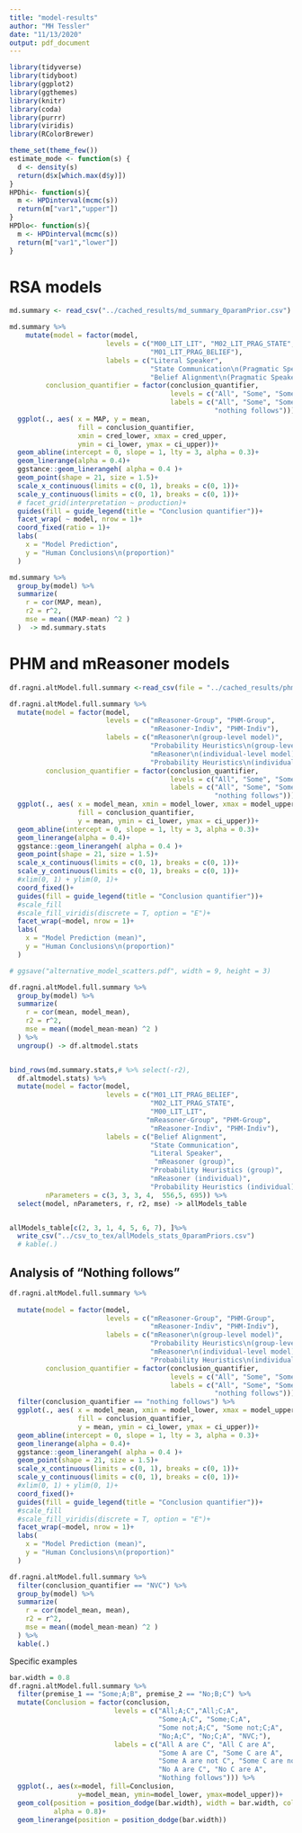 ```yaml
---
title: "model-results"
author: "MH Tessler"
date: "11/13/2020"
output: pdf_document
---
```


```r
library(tidyverse)
library(tidyboot)
library(ggplot2)
library(ggthemes)
library(knitr)
library(coda)
library(purrr)
library(viridis)
library(RColorBrewer)

theme_set(theme_few())
estimate_mode <- function(s) {
  d <- density(s)
  return(d$x[which.max(d$y)])
}
HPDhi<- function(s){
  m <- HPDinterval(mcmc(s))
  return(m["var1","upper"])
}
HPDlo<- function(s){
  m <- HPDinterval(mcmc(s))
  return(m["var1","lower"])
}
```

# RSA models

```r

md.summary <- read_csv("../cached_results/md_summary_0paramPrior.csv")

md.summary %>%
    mutate(model = factor(model,
                        levels = c("M00_LIT_LIT", "M02_LIT_PRAG_STATE",
                                   "M01_LIT_PRAG_BELIEF"),
                        labels = c("Literal Speaker",
                                   "State Communication\n(Pragmatic Speaker)",
                                   "Belief Alignment\n(Pragmatic Speaker)")),
         conclusion_quantifier = factor(conclusion_quantifier,
                                        levels = c("All", "Some", "Some not", "No", "NVC"),
                                        labels = c("All", "Some", "Some...not", "None",
                                                   "nothing follows"))) %>%
  ggplot(., aes( x = MAP, y = mean, 
                 fill = conclusion_quantifier,
                 xmin = cred_lower, xmax = cred_upper,
                 ymin = ci_lower, ymax = ci_upper))+
  geom_abline(intercept = 0, slope = 1, lty = 3, alpha = 0.3)+
  geom_linerange(alpha = 0.4)+
  ggstance::geom_linerangeh( alpha = 0.4 )+
  geom_point(shape = 21, size = 1.5)+
  scale_x_continuous(limits = c(0, 1), breaks = c(0, 1))+
  scale_y_continuous(limits = c(0, 1), breaks = c(0, 1))+
  # facet_grid(interpretation ~ production)+
  guides(fill = guide_legend(title = "Conclusion quantifier"))+
  facet_wrap( ~ model, nrow = 1)+
  coord_fixed(ratio = 1)+
  labs(
    x = "Model Prediction",
    y = "Human Conclusions\n(proportion)"
  )
```


```r
md.summary %>%
  group_by(model) %>%
  summarize(
    r = cor(MAP, mean),
    r2 = r^2,
    mse = mean((MAP-mean) ^2 )
  )  -> md.summary.stats
```

# PHM and mReasoner models
```r
df.ragni.altModel.full.summary <-read_csv(file = "../cached_results/phm-mReasoner-ragni-summary.csv")
```

```r
df.ragni.altModel.full.summary %>%
  mutate(model = factor(model,
                        levels = c("mReasoner-Group", "PHM-Group",
                                   "mReasoner-Indiv", "PHM-Indiv"),
                        labels = c("mReasoner\n(group-level model)",
                                   "Probability Heuristics\n(group-level model)",
                                   "mReasoner\n(individual-level model)",
                                   "Probability Heuristics\n(individual-level model)")),
         conclusion_quantifier = factor(conclusion_quantifier,
                                        levels = c("All", "Some", "Some not", "No", "NVC"),
                                        labels = c("All", "Some", "Some...not", "None",
                                                   "nothing follows"))) %>%
  ggplot(., aes( x = model_mean, xmin = model_lower, xmax = model_upper, 
                 fill = conclusion_quantifier,
                 y = mean, ymin = ci_lower, ymax = ci_upper))+
  geom_abline(intercept = 0, slope = 1, lty = 3, alpha = 0.3)+
  geom_linerange(alpha = 0.4)+
  ggstance::geom_linerangeh( alpha = 0.4 )+
  geom_point(shape = 21, size = 1.5)+
  scale_x_continuous(limits = c(0, 1), breaks = c(0, 1))+
  scale_y_continuous(limits = c(0, 1), breaks = c(0, 1))+
  #xlim(0, 1) + ylim(0, 1)+
  coord_fixed()+
  guides(fill = guide_legend(title = "Conclusion quantifier"))+
  #scale_fill
  #scale_fill_viridis(discrete = T, option = "E")+
  facet_wrap(~model, nrow = 1)+
  labs(
    x = "Model Prediction (mean)",
    y = "Human Conclusions\n(proportion)"
  )

# ggsave("alternative_model_scatters.pdf", width = 9, height = 3)
```

```r
df.ragni.altModel.full.summary %>%
  group_by(model) %>%
  summarize(
    r = cor(mean, model_mean),
    r2 = r^2,
    mse = mean((model_mean-mean) ^2 )
  ) %>%
  ungroup() -> df.altmodel.stats 


bind_rows(md.summary.stats,# %>% select(-r2),
  df.altmodel.stats) %>% 
  mutate(model = factor(model,
                        levels = c("M01_LIT_PRAG_BELIEF",
                                   "M02_LIT_PRAG_STATE",
                                   "M00_LIT_LIT", 
                                  "mReasoner-Group", "PHM-Group",
                                   "mReasoner-Indiv", "PHM-Indiv"),
                        labels = c("Belief Alignment",
                                   "State Communication",
                                   "Literal Speaker",
                                    "mReasoner (group)",
                                   "Probability Heuristics (group)",
                                   "mReasoner (individual)",
                                   "Probability Heuristics (individual)")),
         nParameters = c(3, 3, 3, 4,  556,5, 695)) %>%
  select(model, nParameters, r, r2, mse) -> allModels_table


allModels_table[c(2, 3, 1, 4, 5, 6, 7), ]%>%
  write_csv("../csv_to_tex/allModels_stats_0paramPriors.csv")
  # kable(.)
```


## Analysis of "Nothing follows"

```r
df.ragni.altModel.full.summary %>%
  
  mutate(model = factor(model,
                        levels = c("mReasoner-Group", "PHM-Group",
                                   "mReasoner-Indiv", "PHM-Indiv"),
                        labels = c("mReasoner\n(group-level model)",
                                   "Probability Heuristics\n(group-level model)",
                                   "mReasoner\n(individual-level model)",
                                   "Probability Heuristics\n(individual-level model)")),
         conclusion_quantifier = factor(conclusion_quantifier,
                                        levels = c("All", "Some", "Some not", "No", "NVC"),
                                        labels = c("All", "Some", "Some...not", "None",
                                                   "nothing follows"))) %>%
  filter(conclusion_quantifier == "nothing follows") %>%
  ggplot(., aes( x = model_mean, xmin = model_lower, xmax = model_upper, 
                 fill = conclusion_quantifier,
                 y = mean, ymin = ci_lower, ymax = ci_upper))+
  geom_abline(intercept = 0, slope = 1, lty = 3, alpha = 0.3)+
  geom_linerange(alpha = 0.4)+
  ggstance::geom_linerangeh( alpha = 0.4 )+
  geom_point(shape = 21, size = 1.5)+
  scale_x_continuous(limits = c(0, 1), breaks = c(0, 1))+
  scale_y_continuous(limits = c(0, 1), breaks = c(0, 1))+
  #xlim(0, 1) + ylim(0, 1)+
  coord_fixed()+
  guides(fill = guide_legend(title = "Conclusion quantifier"))+
  #scale_fill
  #scale_fill_viridis(discrete = T, option = "E")+
  facet_wrap(~model, nrow = 1)+
  labs(
    x = "Model Prediction (mean)",
    y = "Human Conclusions\n(proportion)"
  )

```


```r
df.ragni.altModel.full.summary %>%
  filter(conclusion_quantifier == "NVC") %>%
  group_by(model) %>%
  summarize(
    r = cor(model_mean, mean),
    r2 = r^2,
    mse = mean((model_mean-mean) ^2 )
  ) %>%
  kable(.)
```


Specific examples

```r

bar.width = 0.8
df.ragni.altModel.full.summary %>%
  filter(premise_1 == "Some;A;B", premise_2 == "No;B;C") %>%
  mutate(Conclusion = factor(conclusion, 
                          levels = c("All;A;C","All;C;A", 
                                     "Some;A;C", "Some;C;A", 
                                     "Some not;A;C", "Some not;C;A", 
                                     "No;A;C", "No;C;A", "NVC;"),
                          labels = c("All A are C", "All C are A",
                                     "Some A are C", "Some C are A",
                                     "Some A are not C", "Some C are not A",
                                     "No A are C", "No C are A",
                                     "Nothing follows"))) %>%
  ggplot(., aes(x=model, fill=Conclusion, 
                 y=model_mean, ymin=model_lower, ymax=model_upper))+
  geom_col(position = position_dodge(bar.width), width = bar.width, color = 'black',
           alpha = 0.8)+
  geom_linerange(position = position_dodge(bar.width))
```

